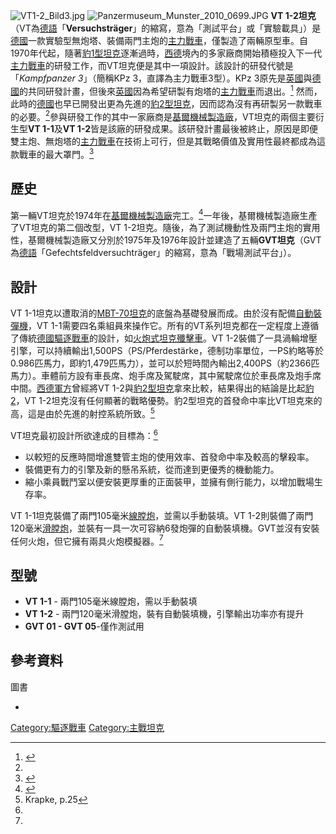 {{noteTA
|G1=Military
}}
{{Infobox Weapon|is_vehicle=yes
| name=VT坦克 [[File:Flag_of_Germany.svg|30px]]<br/>Versuchsträger 1-1/1-2 
| image=[[File:VT1-2-2.jpg|300px]]
| caption=VT 1-2坦克
| type=[[主力戰車|主力戰車]]<br/>[[驅逐戰車|驅逐戰車]]
| origin={{flag|West_Germany}}
<!-- Service history -->
|service=未服役
|wars= 
|designer=[[基尔机械制造厂|基爾機械製造廠]]
|design_date=1970年代
|manufacturer=[[基尔机械制造厂|基爾機械製造廠]]
|unit_cost=
|production_date=1974年－1975年
|number=7輛（2輛VT及5輛GVT）
|variants=VT 1-1/VT 1-2/GVT
| crew=3人（車長、炮手、駕駛，VT 1-1多一名裝填手）
| length={{convert|9.06|m|in|abbr=on}}
| width={{convert|3.54|m|in|abbr=on}}
| height={{convert|2.04|m|in|abbr=on}}
| weight=43.5[[公噸|公噸]]
| armour=
| primary_armament=VT 1-1：2x105毫米線膛炮<br/>VT 1-2：2x[[Rh-120滑膛炮|Rh-120滑膛炮]]<br/>GVT：僅裝有火炮模擬裝置
| secondary_armament=
| engine=[[MTU腓德烈斯哈芬有限公司|MTU]]MB803 Ra-500型引擎
| engine_power=1,500PS（可持續輸出）<br/>2,400PS（僅可維持一小段時間）
| suspension=液壓氣動式
| speed=道路：70公里/小時<br/>越野：40公里/小時
| pw_ratio=34.5PS/噸（持續）<br/>55PS/噸（短時間）
| vehicle_range=
}}
[[File:VT1-2_Bild3.jpg|thumb]]
[[File:Panzermuseum_Munster_2010_0699.JPG|thumb]]
'''VT 1-2坦克'''（VT為[[德語|德語]]「'''Versuchsträger'''」的縮寫，意為「測試平台」或「實驗載具」）是[[西德|德國]]一款實驗型無炮塔、裝備兩門主炮的[[主力戰車|主力戰車]]，僅製造了兩輛原型車。自1970年代起，隨著[[豹1型坦克|豹1型坦克]]逐漸過時，[[西德|西德]]境內的多家廠商開始積極投入下一代[[主力戰車|主力戰車]]的研發工作，而VT坦克便是其中一項設計。該設計的研發代號是「''Kampfpanzer 3''」（簡稱KPz 3，直譯為主力戰車3型）。KPz 3原先是[[英國|英國]]與[[西德|德國]]的共同研發計畫，但後來[[英國|英國]]因為希望研製有炮塔的[[主力戰車|主力戰車]]而退出。<ref name="HilmesArmor">{{Cite journal|last = Hilmes|first = Rolf|title = Modern German Tank Development, 1956-2000|publisher = ARMOR — January–February 2001}}</ref> 然而，此時的[[西德|德國]]也早已開發出更為先進的[[豹2型坦克|豹2型坦克]]，因而認為沒有再研製另一款戰車的必要。<ref name="HilmesArmor"/>參與研發工作的其中一家廠商是[[基尔机械制造厂|基爾機械製造廠]]，VT坦克的兩個主要衍生型'''VT 1-1'''及'''VT 1-2'''皆是該廠的研發成果。該研發計畫最後被終止，原因是即便雙主炮、無炮塔的[[主力戰車|主力戰車]]在技術上可行，但是其戰略價值及實用性最終都成為這款戰車的最大罩門。<ref name="BWB">{{Cite web |url=http://www.bwb.org/portal/a/bwb/ueberun/dasbwb/wehrtec/exponat/kettenf/vt12?yw_contentURL=%2F01DB022000000001%2FW26HHDWK147INFODE%2Fcontent.jsp |title=Bundesamt für Wehrtechnik und Beschaffung |accessdate=2020-09-27 |archive-date=2012-03-03 |archive-url=https://web.archive.org/web/20120303134928/http://www.bwb.org/portal/a/bwb/ueberun/dasbwb/wehrtec/exponat/kettenf/vt12?yw_contentURL=%2F01DB022000000001%2FW26HHDWK147INFODE%2Fcontent.jsp |dead-url=no }}</ref>

== 歷史 ==
第一輛VT坦克於1974年在[[基尔机械制造厂|基爾機械製造廠]]完工。<ref name="GVT">{{Cite web |url=http://upload.wikimedia.org/wikipedia/commons/c/c1/Panzermuseum_Munster_2010_0697.JPG |title=Sign in the Panzermuseum Munster |access-date=2015-10-01 |archive-date=2016-02-07 |archive-url=https://web.archive.org/web/20160207075048/https://upload.wikimedia.org/wikipedia/commons/c/c1/Panzermuseum_Munster_2010_0697.JPG }}</ref>一年後，基爾機械製造廠生產了VT坦克的第二個改型，VT 1-2坦克。隨後，為了測試機動性及兩門主炮的實用性，基爾機械製造廠又分別於1975年及1976年設計並建造了五輛'''GVT坦克'''（GVT為[[德語|德語]]「Gefechtsfeldversuchträger」的縮寫，意為「戰場測試平台」）。

== 設計 ==
VT 1-1坦克以遭取消的[[MBT-70主力戰車|MBT-70坦克]]的底盤為基礎發展而成。由於沒有配備[[自動裝彈機|自動裝彈機]]，VT 1-1需要四名乘組員來操作它。所有的VT系列坦克都在一定程度上遵循了傳統[[德國|德國]][[驅逐戰車|驅逐戰車]]的設計，如[[KanonenJagdPanzer|火炮式坦克殲擊車]]。VT 1-2裝備了一具渦輪增壓引擎，可以持續輸出1,500PS（PS/Pferdestärke，德制功率單位，一PS約略等於0.986匹馬力，即約1,479匹馬力），並可以於短時間內輸出2,400PS（約2366匹馬力）。車體前方設有車長席、炮手席及駕駛席，其中駕駛席位於車長席及炮手席中間。[[德國聯邦國防軍|西德軍方]]曾經將VT 1-2與[[豹2型坦克|豹2型坦克]]拿來比較，結果得出的結論是比起[[豹2|豹2]]，VT 1-2坦克沒有任何顯著的戰略優勢。豹2型坦克的首發命中率比VT坦克來的高，這是由於先進的射控系統所致。<ref name="KrapkePage25">Krapke, p.25</ref>

VT坦克最初設計所欲達成的目標為：<ref name="BWB"/>
* 以較短的反應時間增進雙管主炮的使用效率、首發命中率及較高的擊殺率。
* 裝備更有力的引擎及新的懸吊系統，從而達到更優秀的機動能力。
* 縮小乘員戰鬥室以便安裝更厚重的正面裝甲，並擁有側行能力，以增加戰場生存率。
VT 1-1坦克裝備了兩門105毫米[[線膛炮|線膛炮]]，並需以手動裝填。VT 1-2則裝備了兩門120毫米[[滑膛炮|滑膛炮]]，並裝有一具一次可容納6發炮彈的自動裝填機。GVT並沒有安裝任何火炮，但它擁有兩具火炮模擬器。<ref name="GVT"/>

== 型號 ==
* '''VT 1-1''' - 兩門105毫米線膛炮，需以手動裝填
* '''VT 1-2''' - 兩門120毫米滑膛炮，裝有自動裝填機，引擎輸出功率亦有提升
* '''GVT 01 - GVT 05 '''-僅作測試用

== 參考資料 ==
{{Reflist}}
; 圖書
* {{Cite book|last = Krapke|first = Paul-Werner|title = Leopard 2 sein Werden und seine Leistung|year = 2004|publisher = BoD – Books on Demand|ISBN = 3-8334-1425-1|language = de}}

{{西德-联邦德国的坦克与装甲车}}

[[Category:驅逐戰車|Category:驅逐戰車]]
[[Category:主戰坦克|Category:主戰坦克]]